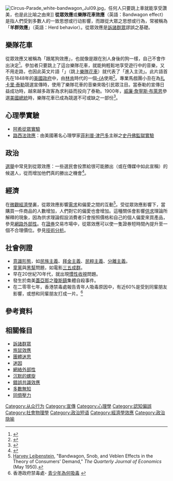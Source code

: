 {{NoteTA
|G1=Economics
}}
[[File:Circus-Parade_white-bandwagon_Jul09.jpg|thumb]]，任何人只要跳上車就能享受讚美，也是此比喻之由來]]
'''從眾效應'''或'''樂隊花車效應'''（英語：Bandwagon effect）是指人們受到多數人的一致思想或行动影響，而跟從大眾之思想或行為，常被稱為「'''羊群效應'''」（英語：Herd behavior）。從眾效應是[[訴諸群眾|訴諸群眾]]謬誤之基礎。

==樂隊花車==
從眾效應又被稱為「跟尾狗效應」，也就像是跟在別人身後的狗一樣，自己不會作出決定<ref>{{cite web |url = http://dictionary.reference.com/browse/bandwagon |publisher = Dictionary.com |title = Bandwagon |accessdate = 2007年3月9日 |archive-date = 2007年3月12日 |archive-url = https://web.archive.org/web/20070312031504/http://dictionary.reference.com/browse/bandwagon |dead-url = no }}</ref>。參加者只要跳上了這台樂隊花車，就能夠輕鬆地享受遊行中的音樂，又不用走路，也因此英文片語「{{lang|en|jumping on the bandwagon}}」（跳上[[樂隊花車|樂隊花車]]）就代表了「進入主流」。此片語首先在1848年的[[美國政府|美國政府]]中，由[[亞伯拉罕·林肯|林肯]]時代的一個[[小丑|-{A]]使用<ref>{{cite web |url = http://www.clown-ministry.com/History/Dan-Rice.html |title = Dan Rice (1823-1901) - President Lincoln's Court Jester |accessdate = 2007-03-09 |deadurl = yes |archiveurl = https://web.archive.org/web/20070410231055/http://www.clown-ministry.com/History/Dan-Rice.html |archivedate = 2007-04-10 }}</ref>。專業馬戲團小丑{{le|丹·賴斯|Dan Rice}}在為[[扎卡里·泰勒|扎卡里·泰勒]]競選宣傳時，使用了樂隊花車的音樂來吸引民眾注目。當泰勒的宣傳日益成功時，越來越多政客為求利益而投向了泰勒。1900年，[[威廉·詹寧斯·布萊恩|威廉·詹寧斯·布萊恩]]參選[[美國總統|美國總統]]時，樂隊花車已成為競選不可或缺之一部份<ref>{{cite web |url = http://www.wordwizard.com/ch_forum/topic.asp?TOPIC_ID=6642&SearchTerms=bandwagon,effect |title = Bandwagon Effect |accessdate = 2007年3月9日 |deadurl = yes |archiveurl = https://web.archive.org/web/20071018075335/http://wordwizard.com/ch_forum/topic.asp?TOPIC_ID=6642&SearchTerms=bandwagon,effect |archivedate = 2007年10月18日 }}</ref>。

==心理學實驗==
* [[阿希從眾實驗|阿希從眾實驗]]
* [[路西法效應|路西法效應]]：由美國著名心理學家[[菲利普·津巴多|菲利普·津巴多]]主辦之[[史丹佛監獄實驗|史丹佛監獄實驗]]

==政治==
{{seealso|西瓜偎大邊}}
[[選舉|選舉]]中常見到從眾效應：一些選民會投票給很可能勝出（或在傳媒中如此宣稱）的候選人，從而增加他們真的勝出之機會<ref>{{cite web |url = http://ips.sagepub.com/cgi/content/abstract/14/2/203 |publisher = International Political Science Review, Vol. 14, No. 2, 203-213 (1993) |title = New Evidence About the Existence of a Bandwagon Effect in the Opinion Formation Process |DOI = 10.1177/019251219301400204 |accessdate = 2007年3月9日 |archive-date = 2007年7月2日 |archive-url = https://web.archive.org/web/20070702093520/http://ips.sagepub.com/cgi/content/abstract/14/2/203 |dead-url = yes }}</ref>。

==經濟==
在[[微觀經濟學|微觀經濟學]]裏，從眾效應影響[[需求_(心理学)|需求]]和偏愛之間的互動<ref name="harvey">[[Harvey_Leibenstein|Harvey Leibenstein]], "Bandwagon, Snob, and Veblen Effects in the Theory of Consumers' Demand," ''The Quarterly Journal of Economics'' (May 1950).</ref>。受從眾效應影響下，當購買一件商品的人數增加，人們對它的偏愛也會增加。這種關係會影響[[供求|供求]]理論所解釋的現象，因為供求理論假設消費者只會按照價格和自己的個人偏愛來買產品，參見[[網路外部性|網路外部性]]。在[[證券|證券]]交易市場中，從眾效應可以使一隻證券短時間內提升至一個不合理價位。參見[[技術分析|技術分析]]。

==社會例證==
*[[意識形態|意識形態]]，如[[民族主義|民族主義]]、[[拜金主義|拜金主義]]、[[民粹主義|民粹主義]]、[[分離主義|分離主義]]。
*[[童黨|童黨]]與[[黑幫|黑幫]]問題，如電影[[三五成群|三五成群]]。
*早在20世紀70年代，就出現[[慣性收視|慣性收視]]問題。
*發生於南美[[蓋亞那|蓋亞那]]之[[瓊斯鎮|瓊斯鎮]]集體自殺事件。
*在二零零七年，香港禁毒處報告青年人吸毒原因中，有近60%是受到同輩朋友影響，或想和同輩朋友打成一片。<ref>香港政府禁毒處- [http://www.nd.gov.hk/sc/report/pdf/yda/chapter3_chi.pdf 青少年為何吸毒] {{Wayback|url=http://www.nd.gov.hk/sc/report/pdf/yda/chapter3_chi.pdf |date=20211104012339 }}</ref>

==參考資料==
{{Reflist}}

==相關條目==
* [[訴諸群眾|訴諸群眾]]
* [[旅鼠效應|旅鼠效應]]
* [[團體迷思|團體迷思]]
* [[迷因|迷因]]
* [[網絡外部性|網絡外部性]]
* [[沉默的螺旋|沉默的螺旋]]
* [[錯誤共識效應|錯誤共識效應]]
* [[多數無知|多數無知]]
* [[同儕壓力|同儕壓力]]

{{媒體操縱}}
{{批判性思考}}
{{從眾行為}}
{{認知偏誤}}
{{Authority control}}

[[Category:从众行为|Category:从众行为]]
[[Category:宣傳|Category:宣傳]]
[[Category:心理學|Category:心理學]]
[[Category:認知偏誤|Category:認知偏誤]]
[[Category:社會物理學|Category:社會物理學]]
[[Category:政治短语|Category:政治短语]]
[[Category:經濟學效應|Category:經濟學效應]]
[[Category:政治隐喻|Category:政治隐喻]]